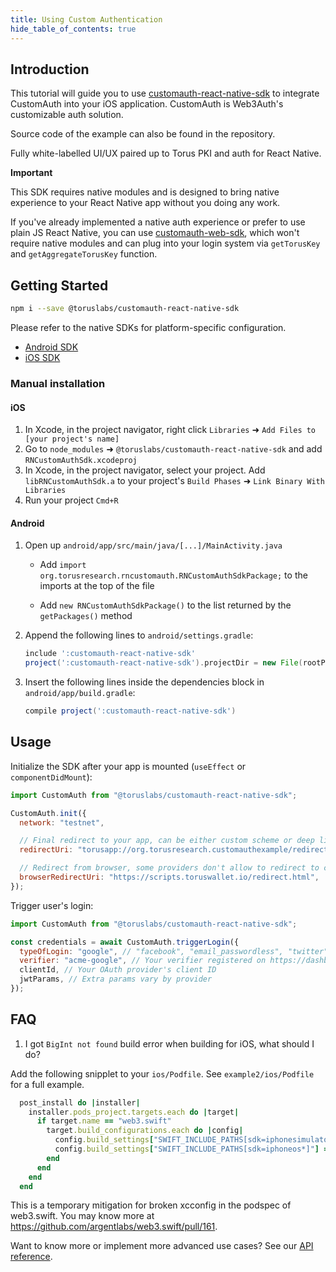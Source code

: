 ```yaml
---
title: Using Custom Authentication
hide_table_of_contents: true
---
```




## Introduction

This tutorial will guide you to use [customauth-react-native-sdk](https://github.com/torusresearch/customauth-react-native-sdk) to integrate
CustomAuth into your iOS application. CustomAuth is Web3Auth's customizable auth solution.

Source code of the example can also be found in the repository.

Fully white-labelled UI/UX paired up to Torus PKI and auth for React Native.

**Important**

This SDK requires native modules and is designed to bring native experience to your React Native app without you doing any work.

If you've already implemented a native auth experience or prefer to use plain JS React Native, you can use
[customauth-web-sdk](https://github.com/torusresearch/customauth-web-sdk), which won't require native modules and can plug into your login system via
`getTorusKey` and `getAggregateTorusKey` function.

## Getting Started

```bash
npm i --save @toruslabs/customauth-react-native-sdk
```

Please refer to the native SDKs for platform-specific configuration.

- [Android SDK](https://github.com/torusresearch/customauth-android-sdk)
- [iOS SDK](https://github.com/torusresearch/customauth-swift-sdk)

### Manual installation

#### iOS

1. In Xcode, in the project navigator, right click `Libraries` ➜ `Add Files to [your project's name]`
2. Go to `node_modules` ➜ `@toruslabs/customauth-react-native-sdk` and add `RNCustomAuthSdk.xcodeproj`
3. In Xcode, in the project navigator, select your project. Add `libRNCustomAuthSdk.a` to your project's `Build Phases` ➜ `Link Binary With Libraries`
4. Run your project `Cmd+R`

#### Android

1. Open up `android/app/src/main/java/[...]/MainActivity.java`

   - Add `import org.torusresearch.rncustomauth.RNCustomAuthSdkPackage;` to the imports at the top of the file

   - Add `new RNCustomAuthSdkPackage()` to the list returned by the `getPackages()` method

2. Append the following lines to `android/settings.gradle`:

   ```groovy
   include ':customauth-react-native-sdk'
   project(':customauth-react-native-sdk').projectDir = new File(rootProject.projectDir, '../node_modules/customauth-react-native-sdk/android')
   ```

3. Insert the following lines inside the dependencies block in `android/app/build.gradle`:

   ```groovy
   compile project(':customauth-react-native-sdk')
   ```

## Usage

Initialize the SDK after your app is mounted (`useEffect` or `componentDidMount`):

```js
import CustomAuth from "@toruslabs/customauth-react-native-sdk";

CustomAuth.init({
  network: "testnet",

  // Final redirect to your app, can be either custom scheme or deep link
  redirectUri: "torusapp://org.torusresearch.customauthexample/redirect",

  // Redirect from browser, some providers don't allow to redirect to custom scheme, you'll need to configure a proxy web address in which case
  browserRedirectUri: "https://scripts.toruswallet.io/redirect.html",
});
```

Trigger user's login:

```js
import CustomAuth from "@toruslabs/customauth-react-native-sdk";

const credentials = await CustomAuth.triggerLogin({
  typeOfLogin: "google", // "facebook", "email_passwordless", "twitter", "discord", etc
  verifier: "acme-google", // Your verifier registered on https://dashboard.web3auth.io
  clientId, // Your OAuth provider's client ID
  jwtParams, // Extra params vary by provider
});
```

## FAQ

1. I got `BigInt not found` build error when building for iOS, what should I do?

Add the following snipplet to your `ios/Podfile`. See `example2/ios/Podfile` for a full example.

```ruby
  post_install do |installer|
    installer.pods_project.targets.each do |target|
      if target.name == "web3.swift"
        target.build_configurations.each do |config|
          config.build_settings["SWIFT_INCLUDE_PATHS[sdk=iphonesimulator*]"] = "$(inherited) $(PODS_CONFIGURATION_BUILD_DIR)/BigInt $(PODS_CONFIGURATION_BUILD_DIR)/GenericJSON $(PODS_TARGET_SRCROOT)/web3swift/lib/**"
          config.build_settings["SWIFT_INCLUDE_PATHS[sdk=iphoneos*]"] = "$(inherited) $(PODS_CONFIGURATION_BUILD_DIR)/BigInt $(PODS_CONFIGURATION_BUILD_DIR)/GenericJSON $(PODS_TARGET_SRCROOT)/web3swift/lib/**"
        end
      end
    end
  end
```

This is a temporary mitigation for broken xcconfig in the podspec of web3.swift. You may know more at
https://github.com/argentlabs/web3.swift/pull/161.

Want to know more or implement more advanced use cases? See our [API reference](https://docs.tor.us/customauth/api-reference/usage).
